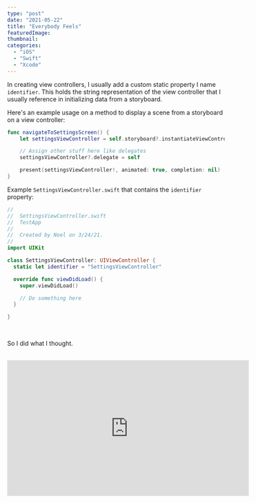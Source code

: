 ```yaml
---
type: "post"
date: "2021-05-22"
title: "Everybody Feels"
featuredImage:
thumbnail:
categories:
  - "iOS"
  - "Swift"
  - "Xcode"
---
```


In creating view controllers, I usually add a custom static property I name `identifier`. This holds the string representation of the view controller that I usually reference in initializing data from a storyboard.

Here's an example usage on a method to display a scene from a storyboard on a view controller:
```swift
func navigateToSettingsScreen() {
    let settingsViewController = self.storyboard?.instantiateViewController(identifier: SettingsViewController.identifier) as? SettingsViewController

    // Assign other stuff here like delegates
    settingsViewController?.delegate = self

    present(settingsViewController!, animated: true, completion: nil)
}
```

Example `SettingsViewController.swift` that contains the `identifier` property:
```swift
//
//  SettingsViewController.swift
//  TestApp
//
//  Created by Noel on 3/24/21.
//
import UIKit

class SettingsViewController: UIViewController {
  static let identifier = "SettingsViewController"

  override func viewDidLoad() {
    super.viewDidLoad()

    // Do something here
  }

}
```

<br />

So I did what I thought.

<br />

<div className="responsive-embed responsive-embed-md">
  <iframe
    width="560"
    height="315"
    src="https://www.youtube.com/embed/TqDpRSodal0"
    frameborder="0"
    allow="accelerometer; autoplay; clipboard-write; encrypted-media; gyroscope; picture-in-picture"
    allowfullscreen
  ></iframe>
</div>
